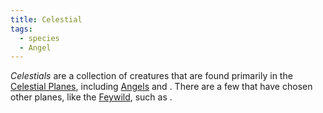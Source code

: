 ```yaml
---
title: Celestial
tags:
  - species
  - Angel
---
```


<Stub />

*Celestials* are a collection of creatures that are found primarily in the
[Celestial Planes](/locations/celestial-planes/), including
[Angels](/species/angel) and <Monster name="Pegasus" />. There are a few that
have chosen other planes, like the [Feywild](/locations/feywild/), such as
<Monster name="Unicorn" />.
